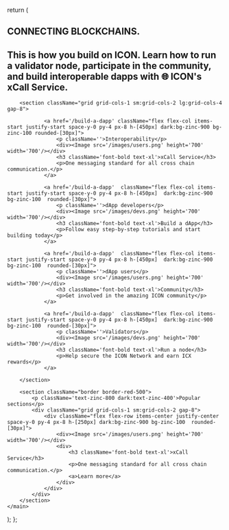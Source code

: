 
  return (
    <main className="font-montserrat leading-10 max-w-7xl mx-auto space-y-20">
        <section className="pt-20 ">
            <h1 className="tracking-widest text-[36px] sm:text-[70px] lg:text-[100px] font-bold sm:leading-[70px] lg:leading-[100px]">CONNECTING BLOCKCHAINS.</h1>
            <h2 className="w-full lg:w-3/4 text-[20px] sm:text-[34px] lg:text-[34px] pt-4 leading-6 sm:leading-10">This is how you build on ICON. Learn how to run a validator node, participate in the community, and build interoperable dapps with <span className="whitespace-nowrap font-bold">🌐 ICON's xCall Service.</span></h2>
        </section>
        
        <section className="grid grid-cols-1 sm:grid-cols-2 lg:grid-cols-4 gap-8">
           
                <a href='/build-a-dapp' className="flex flex-col items-start justify-start space-y-0 py-4 px-8 h-[450px] dark:bg-zinc-900 bg-zinc-100 rounded-[30px]">
                    <p className=''>Interoperability</p>
                    <div><Image src='/images/users.png' height='700' width='700'/></div>
                    <h3 className='font-bold text-xl'>xCall Service</h3>
                    <p>One messaging standard for all cross chain communication.</p>
                </a>
        
                <a href='/build-a-dapp'  className="flex flex-col items-start justify-start space-y-0 py-4 px-8 h-[450px]  dark:bg-zinc-900 bg-zinc-100  rounded-[30px]">
                    <p className=''>dApp developers</p>
                    <div><Image src='/images/devs.png' height='700' width='700'/></div>
                    <h3 className='font-bold text-xl'>Build a dApp</h3>
                    <p>Follow easy step-by-step tutorials and start building today</p>
                </a>
           
                <a href='/build-a-dapp'  className="flex flex-col items-start justify-start space-y-0 py-4 px-8 h-[450px]  dark:bg-zinc-900 bg-zinc-100  rounded-[30px]">
                    <p className=''>dApp users</p>
                    <div><Image src='/images/users.png' height='700' width='700'/></div>
                    <h3 className='font-bold text-xl'>Community</h3>
                    <p>Get involved in the amazing ICON community</p>
                </a>
           
                <a href='/build-a-dapp'  className="flex flex-col items-start justify-start space-y-0 py-4 px-8 h-[450px]  dark:bg-zinc-900 bg-zinc-100  rounded-[30px]">
                    <p className=''>Validators</p>
                    <div><Image src='/images/devs.png' height='700' width='700'/></div>
                    <h3 className='font-bold text-xl'>Run a node</h3>
                    <p>Help secure the ICON Network and earn ICX rewards</p>
                </a>
                        
        </section>

        <section className="border border-red-500">
            <p className='text-zinc-800 dark:text-zinc-400'>Popular sections</p>
            <div className="grid grid-cols-1 sm:grid-cols-2 gap-8">
                <div className="flex flex-row items-center justify-center space-y-0 py-4 px-8 h-[250px] dark:bg-zinc-900 bg-zinc-100  rounded-[30px]">
                    <div><Image src='/images/users.png' height='700' width='700'/></div>
                    <div>
                        <h3 className='font-bold text-xl'>xCall Service</h3>
                        <p>One messaging standard for all cross chain communication.</p>
                        <a>Learn more</a>
                    </div>                  
                </div>
            </div>
        </section>
    </main>
  );
};




